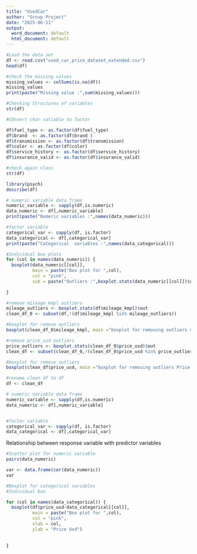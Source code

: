 ```yaml
---
title: "UsedCar"
author: "Group Project"
date: "2025-06-11"
output:
  word_document: default
  html_document: default
---
```



```r
#Load the data set
df <- read.csv("used_car_price_dataset_extended.csv")
head(df)
```


```r
#check the missing values
missing_values <- colSums(is.na(df))
missing_values
print(paste("Missing value :",sum(missing_values)))
```


```r
#Checking Structures of variables
str(df)
```


```r
#COnvert char vatiable to factor

df$fuel_type <- as.factor(df$fuel_type)
df$brand  <- as.factor(df$brand )
df$transmission <- as.factor(df$transmission)
df$color <- as.factor(df$color)
df$service_history <- as.factor(df$service_history)
df$insurance_valid <- as.factor(df$insurance_valid)

```


```r
#check again class
str(df)
```


```r
library(psych)
describe(df)
```


```r
# numeric variable data frame
numeric_variable <- sapply(df,is.numeric)
data_numeric <- df[,numeric_variable]
print(paste("Numeric variables :",names(data_numeric)))

#factor variable
categorical_var <- sapply(df, is.factor)
data_categorical <- df[,categorical_var]
print(paste("Categorical  variables :",names(data_categorical)))
```

```r
#Individual box plots
for (col in names(data_numeric)) {
  boxplot(data_numeric[[col]],
          main = paste("Box plot for ",col),
          col = "pink",
          sub = paste("Outliers :",boxplot.stats(data_numeric[[col]])$out,collapse = ","))
  
}
```

```r
#remove mileage_kmpl outliers
mileage_outliers <- boxplot.stats(df$mileage_kmpl)$out
clean_df_0 <- subset(df,!(df$mileage_kmpl %in% mileage_outliers))

#boxplot for remove outliers
boxplot(clean_df_0$mileage_kmpl, main ="boxplot for removing outliers mileage_kmpl",col = "lightblue")

```
```r
#remove price_usd outliers
price_outliers <- boxplot.stats(clean_df_0$price_usd)$out
clean_df <- subset(clean_df_0,!(clean_df_0$price_usd %in% price_outliers))

#boxplot for remove outliers
boxplot(clean_df$price_usd, main ="boxplot for removing outliers Price usd",col = "lightblue")

```
```r
#rename clean df to df
df <- clean_df
```

```r
# numeric variable data frame
numeric_variable <- sapply(df,is.numeric)
data_numeric <- df[,numeric_variable]


#factor variable
categorical_var <- sapply(df, is.factor)
data_categorical <- df[,categorical_var]

```


Relationship between response variable with predictor variables
```r
#Scatter plot for numeric variable
pairs(data_numeric)
```

```r
var <- data.frame(cor(data_numeric))
var
```

```r
#Boxplot for categorical variables
#Individual box 

for (col in names(data_categorical)) {
  boxplot(df$price_usd~data_categorical[[col]],
          main = paste("Box plot for ",col),
          col = "pink",
          xlab = col,
          ylab = "Price Usd")
         
  
}
```





